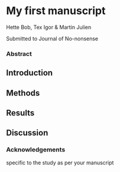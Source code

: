 # My first manuscript {#sec-ch1}

::: {.center data-latex=""}

Hette Bob, Tex Igor & Martin Julien

:::

Submitted to Journal of No-nonsense

### Abstract {.unnumbered}

## Introduction

## Methods

## Results

## Discussion

### Acknowledgements {.unnumbered}

specific to the study as per your manuscript

